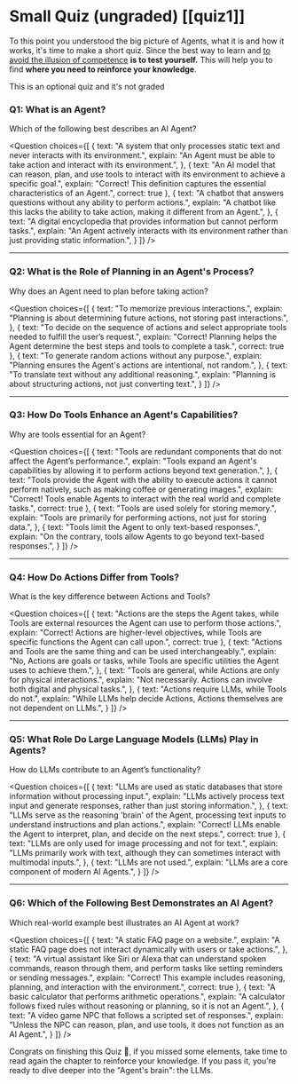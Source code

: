 # Small Quiz (ungraded) [[quiz1]] 

To this point you understood the big picture of Agents, what it is and how it works, it's time to make a short quiz. Since the best way to learn and [to avoid the illusion of competence](https://www.coursera.org/lecture/learning-how-to-learn/illusions-of-competence-BuFzf) **is to test yourself.** This will help you to find **where you need to reinforce your knowledge**.

This is an optional quiz and it's not graded

### Q1: What is an Agent?
Which of the following best describes an AI Agent?

<Question
choices={[
{
text: "A system that only processes static text and never interacts with its environment.",
explain: "An Agent must be able to take action and interact with its environment.",
},
{
text: "An AI model that can reason, plan, and use tools to interact with its environment to achieve a specific goal.",
explain: "Correct! This definition captures the essential characteristics of an Agent.",
correct: true
},
{
text: "A chatbot that answers questions without any ability to perform actions.",
explain: "A chatbot like this lacks the ability to take action, making it different from an Agent.",
},
{
text: "A digital encyclopedia that provides information but cannot perform tasks.",
explain: "An Agent actively interacts with its environment rather than just providing static information.",
}
]}
/>

---

### Q2: What is the Role of Planning in an Agent's Process?
Why does an Agent need to plan before taking action?

<Question
choices={[
{
text: "To memorize previous interactions.",
explain: "Planning is about determining future actions, not storing past interactions.",
},
{
text: "To decide on the sequence of actions and select appropriate tools needed to fulfill the user’s request.",
explain: "Correct! Planning helps the Agent determine the best steps and tools to complete a task.",
correct: true
},
{
text: "To generate random actions without any purpose.",
explain: "Planning ensures the Agent's actions are intentional, not random.",
},
{
text: "To translate text without any additional reasoning.",
explain: "Planning is about structuring actions, not just converting text.",
}
]}
/>

---

### Q3: How Do Tools Enhance an Agent's Capabilities?
Why are tools essential for an Agent?

<Question
choices={[
{
text: "Tools are redundant components that do not affect the Agent’s performance.",
explain: "Tools expand an Agent's capabilities by allowing it to perform actions beyond text generation.",
},
{
text: "Tools provide the Agent with the ability to execute actions it cannot perform natively, such as making coffee or generating images.",
explain: "Correct! Tools enable Agents to interact with the real world and complete tasks.",
correct: true
},
{
text: "Tools are used solely for storing memory.",
explain: "Tools are primarily for performing actions, not just for storing data.",
},
{
text: "Tools limit the Agent to only text-based responses.",
explain: "On the contrary, tools allow Agents to go beyond text-based responses.",
}
]}
/>

---

### Q4: How Do Actions Differ from Tools?
What is the key difference between Actions and Tools?

<Question
choices={[
{
text: "Actions are the steps the Agent takes, while Tools are external resources the Agent can use to perform those actions.",
explain: "Correct! Actions are higher-level objectives, while Tools are specific functions the Agent can call upon.",
correct: true
},
{
text: "Actions and Tools are the same thing and can be used interchangeably.",
explain: "No, Actions are goals or tasks, while Tools are specific utilities the Agent uses to achieve them.",
},
{
text: "Tools are general, while Actions are only for physical interactions.",
explain: "Not necessarily. Actions can involve both digital and physical tasks.",
},
{
text: "Actions require LLMs, while Tools do not.",
explain: "While LLMs help decide Actions, Actions themselves are not dependent on LLMs.",
}
]}
/>

---

### Q5: What Role Do Large Language Models (LLMs) Play in Agents?
How do LLMs contribute to an Agent’s functionality?

<Question
choices={[
{
text: "LLMs are used as static databases that store information without processing input.",
explain: "LLMs actively process text input and generate responses, rather than just storing information.",
},
{
text: "LLMs serve as the reasoning 'brain' of the Agent, processing text inputs to understand instructions and plan actions.",
explain: "Correct! LLMs enable the Agent to interpret, plan, and decide on the next steps.",
correct: true
},
{
text: "LLMs are only used for image processing and not for text.",
explain: "LLMs primarily work with text, although they can sometimes interact with multimodal inputs.",
},
{
text: "LLMs are not used.",
explain: "LLMs are a core component of modern AI Agents.",
}
]}
/>

---

### Q6: Which of the Following Best Demonstrates an AI Agent?
Which real-world example best illustrates an AI Agent at work?

<Question
choices={[
{
text: "A static FAQ page on a website.",
explain: "A static FAQ page does not interact dynamically with users or take actions.",
},
{
text: "A virtual assistant like Siri or Alexa that can understand spoken commands, reason through them, and perform tasks like setting reminders or sending messages.",
explain: "Correct! This example includes reasoning, planning, and interaction with the environment.",
correct: true
},
{
text: "A basic calculator that performs arithmetic operations.",
explain: "A calculator follows fixed rules without reasoning or planning, so it is not an Agent.",
},
{
text: "A video game NPC that follows a scripted set of responses.",
explain: "Unless the NPC can reason, plan, and use tools, it does not function as an AI Agent.",
}
]}
/>

Congrats on finishing this Quiz 🥳, if you missed some elements, take time to read again the chapter to reinforce your knowledge. If you pass it, you're ready to dive deeper into the "Agent's brain": the LLMs.

